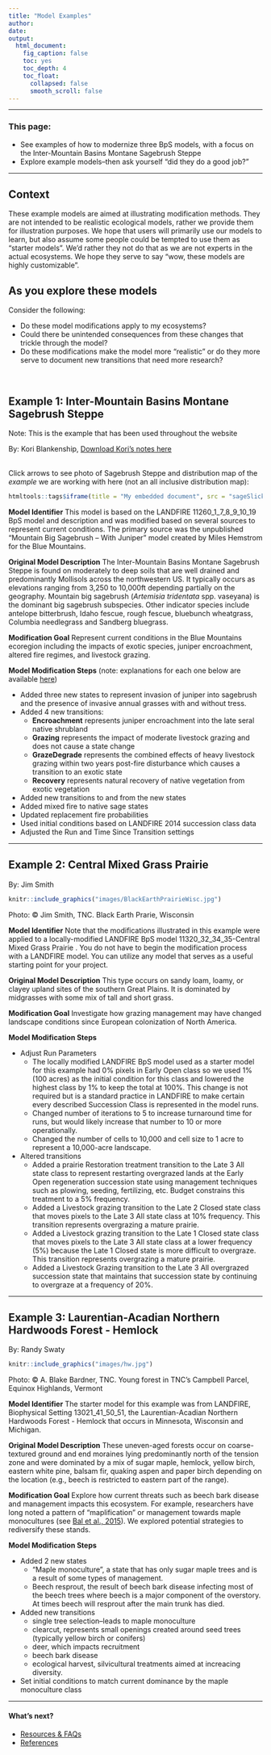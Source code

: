 ```yaml
---
title: "Model Examples"
author: 
date: 
output:
  html_document:
    fig_caption: false
    toc: yes
    toc_depth: 4
    toc_float:
      collapsed: false
      smooth_scroll: false
---
```

***

### This page:
+ See examples of how to modernize three BpS models, with a focus on the Inter-Mountain Basins Montane Sagebrush Steppe
+ Explore example models--then ask yourself "did they do a good job?"

***

## Context
These example models are aimed at illustrating modification methods. They are not intended to be realistic ecological models, rather we provide them for illustration purposes. We hope that users will primarily use our models to learn, but also assume some people could be tempted to use them as “starter models”. We’d rather they not do that as we are not experts in the actual ecosystems. We hope they serve to say "wow, these models are highly customizable".

## As you explore these models

Consider the following:

* Do these model modifications apply to my ecosystems?
* Could there be unintended consequences from these changes that trickle through the model?
* Do these modifications make the model more "realistic" or do they more serve to document new transitions that need more research?

<br>

## Example 1: Inter-Mountain Basins Montane Sagebrush Steppe 
Note: This is the example that has been used throughout the website

By: Kori Blankenship, [Download Kori's notes here](https://tnc.box.com/s/ah8wy1p79ords5rl1esf74k0raxh6ivx){target='blank'}

```{=html}
<style type="text/css">
  .figure {
    float: right;
    width: 65%;
    padding: 10px;
    text-align: center;
  }
</style>
```
<br>
Click arrows to see photo of Sagebrush Steppe and distribution map of the *example* we are working with here (not an all inclusive distribution map):
<center>
```r

htmltools::tags$iframe(title = "My embedded document", src = "sageSlick2.html", frameborder = "0", width = "100%", height="450")
```

</center>

**Model Identifier**
This model is based on the LANDFIRE 11260_1_7_8_9_10_19 BpS model and description and was modified based on several sources to represent current conditions. The primary source was the unpublished “Mountain Big Sagebrush – With Juniper” model created by Miles Hemstrom for the Blue Mountains. 

**Original Model Description**
The Inter-Mountain Basins Montane Sagebrush Steppe is found on moderately to deep soils that are well drained and predominantly Mollisols across the northwestern US. It typically occurs as elevations ranging from 3,250 to 10,000ft depending partially on the geography.
Mountain big sagebrush (_Artemisia tridentata_ spp. vaseyana) is the dominant big sagebrush subspecies. Other indicator species include antelope bitterbrush, Idaho fescue, rough fescue, bluebunch wheatgrass, Columbia needlegrass and Sandberg bluegrass.

**Modification Goal**
Represent current conditions in the Blue Mountains ecoregion including the impacts of exotic species, juniper encroachment, altered fire regimes, and livestock grazing. 

**Model Modification Steps**
(note: explanations for each one below are available [here](https://tnc.box.com/s/ah8wy1p79ords5rl1esf74k0raxh6ivx){target='blank'})

* Added three new states to represent invasion of juniper into sagebrush and the presence of invasive annual grasses with and without tress. 
* Added 4 new transitions:
    *	**Encroachment** represents juniper encroachment into the late seral native shrubland
    *	**Grazing** represents the impact of moderate livestock grazing and does not cause a state change
    *	**GrazeDegrade** represents the combined effects of heavy livestock grazing within two years post-fire disturbance which causes a transition to an exotic state
    *	**Recovery** represents natural recovery of native vegetation from exotic vegetation
* Added new transitions to and from the new states
* Added mixed fire to native sage states
* Updated replacement fire probabilities
* Used initial conditions based on LANDFIRE 2014 succession class data
* Adjusted the Run and Time Since Transition settings

***

## Example 2: Central Mixed Grass Prairie

By: Jim Smith
```{=html}
<style type="text/css">
  .figure {
    float: right;
    width: 65%;
    padding: 10px;
    text-align: center;
  }
</style>
```

```r
knitr::include_graphics("images/BlackEarthPrairieWisc.jpg")

```
Photo: © Jim Smith, TNC. Black Earth Prarie, Wisconsin


**Model Identifier**
Note that the modifications illustrated in this example were applied to a locally-modified LANDFIRE BpS model 11320_32_34_35-Central Mixed Grass Prairie . You do not have to begin the modification process with a LANDFIRE model. You can utilize any model that serves as a useful starting point for your project.

**Original Model Description**
This type occurs on sandy loam, loamy, or clayey upland sites of the southern Great Plains. It is dominated by midgrasses with some mix of tall and short grass.  

**Modification Goal**
Investigate how grazing management may have changed landscape conditions since European colonization of North America. 

**Model Modification Steps**

* Adjust Run Parameters  
    * The locally modified LANDFIRE BpS model used as a starter model for this example had 0% pixels in Early Open class so we used 1% (100 acres) as the initial condition for this class and lowered the highest class by 1% to keep the total at 100%. This change is not required but is a standard practice in LANDFIRE to make certain every described Succession Class is represented in the model runs.
    * Changed number of iterations to 5 to increase turnaround time for runs, but would likely increase that number to 10 or more operationally.
    * Changed the number of cells to 10,000 and cell size to 1 acre to represent a 10,000-acre landscape. 
* Altered transitions
    * Added a prairie Restoration treatment transition to the Late 3 All state class to represent restarting overgrazed lands at the Early Open regeneration succession state using management techniques such as plowing, seeding, fertilizing, etc. Budget constrains this treatment to a 5% frequency.
    * Added a Livestock grazing transition to the Late 2 Closed state class that moves pixels to the Late 3 All state class at 10% frequency. This transition represents overgrazing a mature prairie. 
    * Added a Livestock grazing transition to the Late 1 Closed state class that moves pixels to the Late 3 All state class at a lower frequency (5%) because the Late 1 Closed state is more difficult to overgraze. This transition represents overgrazing a mature prairie. 
    * Added a Livestock Grazing transition to the Late 3 All overgrazed succession state that maintains that succession state by continuing to overgraze at a frequency of 20%. 

***

## Example 3: Laurentian-Acadian Northern Hardwoods Forest - Hemlock 

By: Randy Swaty
```{=html}
<style type="text/css">
  .figure {
    float: right;
    width: 65%;
    padding: 10px;
    text-align: center;
  }
</style>
```

```r
knitr::include_graphics("images/hw.jpg")

```
Photo: © A. Blake Bardner, TNC. Young forest in TNC's Campbell Parcel, Equinox Highlands, Vermont


**Model Identifier**
The starter model for this example was from LANDFIRE, Biophysical Setting 13021_41_50_51, the Laurentian-Acadian Northern Hardwoods Forest - Hemlock that occurs in Minnesota, Wisconsin and Michigan.  

**Original Model Description**
These uneven-aged forests occur on coarse-textured ground and end moraines lying predominantly north of the tension zone and were dominated by a mix of sugar maple, hemlock, yellow birch, eastern white pine, balsam fir, quaking aspen and paper birch depending on the location (e.g., beech is restricted to eastern part of the range).  

**Modification Goal**
Explore how current threats such as beech bark disease and management impacts this ecosystem.  For example, researchers have long noted a pattern of "maplification" or management towards maple monocultures (see [Bal et al., 2015](https://doi.org/10.1093/forestry/cpu051){target='blank'}). We explored potential strategies to rediversify these stands.  

**Model Modification Steps**

* Added 2 new states
    * "Maple monoculture", a state that has only sugar maple trees and is a result of some types of management.
    * Beech  resprout, the result of beech bark disease infecting most of the beech trees where beech is a major component of the overstory.  At times beech will resprout after the main trunk has died.
* Added new transitions
    * single tree selection–leads to maple monoculture
    * clearcut, represents small openings created around seed trees (typically yellow birch or conifers)
    * deer, which impacts recruitment
    * beech bark disease
    * ecological harvest, silvicultural treatments aimed at increacing diversity. 
* Set initial conditions to match current dominance by the maple monoculture class

***
#### What's next?
+ [Resources & FAQs](./contactsResources.html){target='blank'}
+ [References](./References.html){target='blank'}

<div class="tocify-extend-page" data-unique="tocify-extend-page" style="height: 0;"></div>

